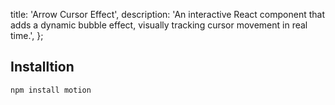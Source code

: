   title: 'Arrow Cursor Effect',
  description:
    'An interactive React component that adds a dynamic bubble effect, visually tracking cursor movement in real time.',
};

<ComponentCodePreview name='arrow-cursor' />

## Installtion

```bash
npm install motion
```
